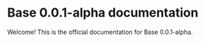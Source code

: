 # Base 0.0.1-alpha documentation
 
Welcome! This is the official documentation for Base 0.0.1-alpha.